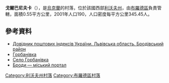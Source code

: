 {{coord|49|56|58|N|25|22|34|E|scale:100000|display=title}}

'''戈爾巴尼夫卡'''（{{lang-uk|Горбанівка}}），是[[烏克蘭|烏克蘭]]的村落，位於該國西部[[利沃夫州|利沃夫州]]，由[[布羅德區|布羅德區]]負責管轄，面積0.55平方公里，2001年人口190，人口密度每平方公里345.45人。

==參考資料==
*[http://www.uaidx.com/13/281/index Довідник поштових індексів України. Львівська область. Бродівський район] {{Wayback|url=http://www.uaidx.com/13/281/index |date=20160202002802 }}
*[http://w1.c1.rada.gov.ua/pls/z7503/A005?rdat1=01.04.2014&rf7571=19151 Горбанівка] {{Wayback|url=http://w1.c1.rada.gov.ua/pls/z7503/A005?rdat1=01.04.2014&rf7571=19151 |date=20190129181908 }}
* [http://gska2.rada.gov.ua/pls/z7502/A005?rdat1=22.08.2005&rf7571=19151 Село Горбанівка]{{dead link|date=2018年3月 |bot=InternetArchiveBot |fix-attempted=yes }}
* [http://www.brody.lviv.ua Броди — міський портал] {{Wayback|url=http://www.brody.lviv.ua/ |date=20200803181159 }}

{{DEFAULTSORT:Горбанівка}}
[[Category:利沃夫州村落|Category:利沃夫州村落]]
[[Category:布羅德區村落|Category:布羅德區村落]]


{{Lviv-geo-stub}}